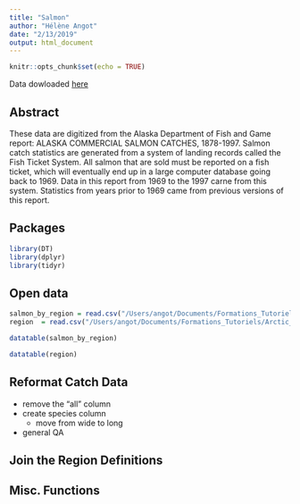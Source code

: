 ```yaml
---
title: "Salmon"
author: "Hélène Angot"
date: "2/13/2019"
output: html_document
---
```


```r
knitr::opts_chunk$set(echo = TRUE)
```

Data dowloaded [here](https://knb.ecoinformatics.org/view/df35b.304.2)

## Abstract

These data are digitized from the Alaska Department of Fish and Game report: ALASKA COMMERCIAL SALMON CATCHES, 1878-1997. Salmon catch statistics are generated from a system of landing records called the Fish Ticket System. All salmon that are sold must be reported on a fish ticket, which will eventually end up in a large computer database going back to 1969. Data in this report from 1969 to the 1997 carne from this system. Statistics from years prior to 1969 came from previous versions of this report.

## Packages

```r
library(DT)
library(dplyr)
library(tidyr)
```

## Open data

```r
salmon_by_region = read.csv("/Users/angot/Documents/Formations_Tutoriels/Arctic_Data_Center/data/byerlySalmonByRegion.csv",header=TRUE)
region  = read.csv("/Users/angot/Documents/Formations_Tutoriels/Arctic_Data_Center/data/byerlyRegionDefs.csv",header=TRUE)
```

```r
datatable(salmon_by_region)
```

```r
datatable(region)
```

## Reformat Catch Data

* remove the "all" column
* create species column
    * move from wide to long
* general QA


## Join the Region Definitions

## Misc. Functions



